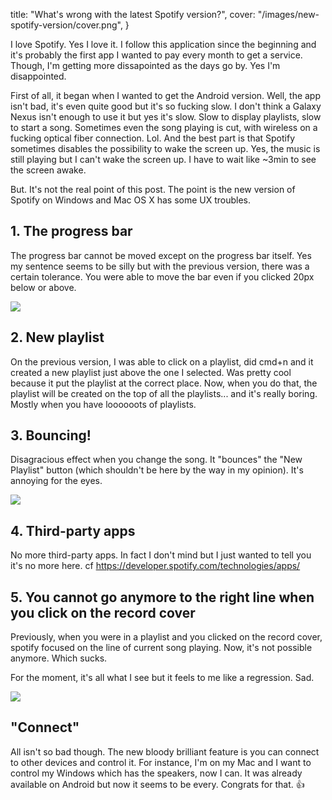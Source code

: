   title: "What's wrong with the latest Spotify version?",
  cover: "/images/new-spotify-version/cover.png",
}

I love Spotify. Yes I love it. I follow this application since the beginning and it's probably the first app I wanted to pay every month to get a service. Though, I'm getting more dissapointed as the days go by. Yes I'm disappointed.

First of all, it began when I wanted to get the Android version. Well, the app isn't bad, it's even quite good but it's so fucking slow. I don't think a Galaxy Nexus isn't enough to use it but yes it's slow. Slow to display playlists, slow to start a song. Sometimes even the song playing is cut, with wireless on a fucking optical fiber connection. Lol. And the best part is that Spotify sometimes disables the possibility to wake the screen up. Yes, the music is still playing but I can't wake the screen up. I have to wait like ~3min to see the screen awake.

But. It's not the real point of this post. The point is the new version of Spotify on Windows and Mac OS X has some UX troubles.

## 1. The progress bar

The progress bar cannot be moved except on the progress bar itself. Yes my sentence seems to be silly but with the previous version, there was a certain tolerance. You were able to move the bar even if you clicked 20px below or above.

![](/images/new-spotify-version/click-no-more.png)

## 2. New playlist

On the previous version, I was able to click on a playlist, did cmd+n and it created a new playlist just above the one I selected. Was pretty cool because it put the playlist at the correct place.
Now, when you do that, the playlist will be created on the top of all the playlists... and it's really boring. Mostly when you have loooooots of playlists.

## 3. Bouncing!

Disagracious effect when you change the song. It "bounces" the "New Playlist" button (which shouldn't be here by the way in my opinion). It's annoying for the eyes.

<div style={{ textAlign: "center" }}>
  <img
    src="/images/new-spotify-version/disgracious.gif"
    style={{ width: "auto", height: "auto", display: "inline" }}
  />
</div>

## 4. Third-party apps

No more third-party apps. In fact I don't mind but I just wanted to tell you it's no more here. cf https://developer.spotify.com/technologies/apps/

## 5. You cannot go anymore to the right line when you click on the record cover

Previously, when you were in a playlist and you clicked on the record cover, spotify focused on the line of current song playing. Now, it's not possible anymore. Which sucks.

For the moment, it's all what I see but it feels to me like a regression. Sad.

![](/images/new-spotify-version/sad.gif)

## "Connect"

All isn't so bad though. The new bloody brilliant feature is you can connect to other devices and control it. For instance, I'm on my Mac and I want to control my Windows which has the speakers, now I can. It was already available on Android but now it seems to be every. Congrats for that. 👍
